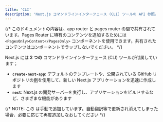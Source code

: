 ```yaml
---
title: 'CLI'
description: 'Next.js コマンドラインインターフェース (CLI) ツールの API 参照。'
---
```


{/* このドキュメントの内容は、app router と pages router の間で共有されています。Pages Router に特有のコンテンツを追加するためには `<PagesOnly>Content</PagesOnly>` コンポーネントを使用できます。共有されたコンテンツはコンポーネントでラップしないでください。 */}

Next.js には **2 つの** コマンドラインインターフェース (CLI) ツールが付属しています；

- **`create-next-app`**: デフォルトのテンプレートや、公開されている GitHub リポジトリの[例](https://github.com/vercel/next.js/tree/canary/examples)を使用して、新しい Next.js アプリケーションを迅速に作成します
- **`next`**: Next.js の開発サーバーを実行し、アプリケーションをビルドするなど、さまざまな機能があります

{/* NOTE: この <DocCardList /> は手動で追加しています。自動翻訳等で更新され消えてしまった場合、必要に応じて再度追加しなおしてください */}

<DocCardList />
